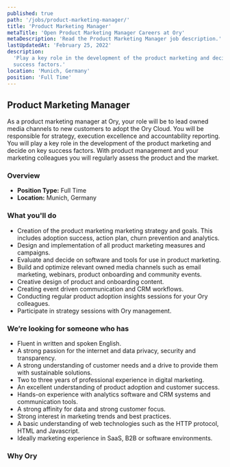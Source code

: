 ```yaml
---
published: true
path: '/jobs/product-marketing-manager/'
title: 'Product Marketing Manager'
metaTitle: 'Open Product Marketing Manager Careers at Ory'
metaDescription: 'Read the Product Marketing Manager job description.'
lastUpdatedAt: 'February 25, 2022'
description:
  'Play a key role in the development of the product marketing and decide on key
  success factors.'
location: 'Munich, Germany'
position: 'Full Time'
---
```



## Product Marketing Manager

<About />

As a product marketing manager at Ory, your role will be to lead owned media
channels to new customers to adopt the Ory Cloud. You will be responsible for
strategy, execution excellence and accountability reporting. You will play a key
role in the development of the product marketing and decide on key success
factors. With product management and your marketing colleagues you will
regularly assess the product and the market.

### Overview

- **Position Type:** Full Time
- **Location:** Munich, Germany

### What you'll do

- Creation of the product marketing marketing strategy and goals. This includes
  adoption success, action plan, churn prevention and analytics.
- Design and implementation of all product marketing measures and campaigns.
- Evaluate and decide on software and tools for use in product marketing.
- Build and optimize relevant owned media channels such as email marketing,
  webinars, product onboarding and community events.
- Creative design of product and onboarding content.
- Creating event driven communication and CRM workflows.
- Conducting regular product adoption insights sessions for your Ory colleagues.
- Participate in strategy sessions with Ory management.

### We’re looking for someone who has

- Fluent in written and spoken English.
- A strong passion for the internet and data privacy, security and transparency.
- A strong understanding of customer needs and a drive to provide them with
  sustainable solutions.
- Two to three years of professional experience in digital marketing.
- An excellent understanding of product adoption and customer success.
- Hands-on experience with analytics software and CRM systems and communication
  tools.
- A strong affinity for data and strong customer focus.
- Strong interest in marketing trends and best practices.
- A basic understanding of web technologies such as the HTTP protocol, HTML and
  Javascript.
- Ideally marketing experience in SaaS, B2B or software environments.

### Why Ory

<WorkAtOry />
